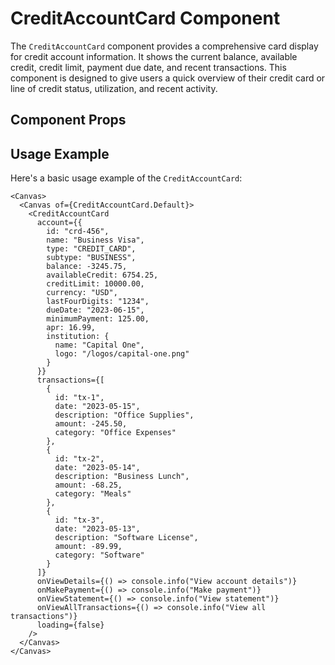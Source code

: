 

<Meta of={CreditAccountCard} />

# CreditAccountCard Component

The `CreditAccountCard` component provides a comprehensive card display for credit account information. It shows the current balance, available credit, credit limit, payment due date, and recent transactions. This component is designed to give users a quick overview of their credit card or line of credit status, utilization, and recent activity.

## Component Props

<Canvas of={CreditAccountCard.Default} />

<Controls />

## Usage Example

Here's a basic usage example of the `CreditAccountCard`:

```tsx
<Canvas>
  <Canvas of={CreditAccountCard.Default}>
    <CreditAccountCard
      account={{
        id: "crd-456",
        name: "Business Visa",
        type: "CREDIT_CARD",
        subtype: "BUSINESS",
        balance: -3245.75,
        availableCredit: 6754.25,
        creditLimit: 10000.00,
        currency: "USD",
        lastFourDigits: "1234",
        dueDate: "2023-06-15",
        minimumPayment: 125.00,
        apr: 16.99,
        institution: {
          name: "Capital One",
          logo: "/logos/capital-one.png"
        }
      }}
      transactions={[
        {
          id: "tx-1",
          date: "2023-05-15",
          description: "Office Supplies",
          amount: -245.50,
          category: "Office Expenses"
        },
        {
          id: "tx-2",
          date: "2023-05-14",
          description: "Business Lunch",
          amount: -68.25,
          category: "Meals"
        },
        {
          id: "tx-3",
          date: "2023-05-13",
          description: "Software License",
          amount: -89.99,
          category: "Software"
        }
      ]}
      onViewDetails={() => console.info("View account details")}
      onMakePayment={() => console.info("Make payment")}
      onViewStatement={() => console.info("View statement")}
      onViewAllTransactions={() => console.info("View all transactions")}
      loading={false}
    />
  </Canvas>
</Canvas>
``` 